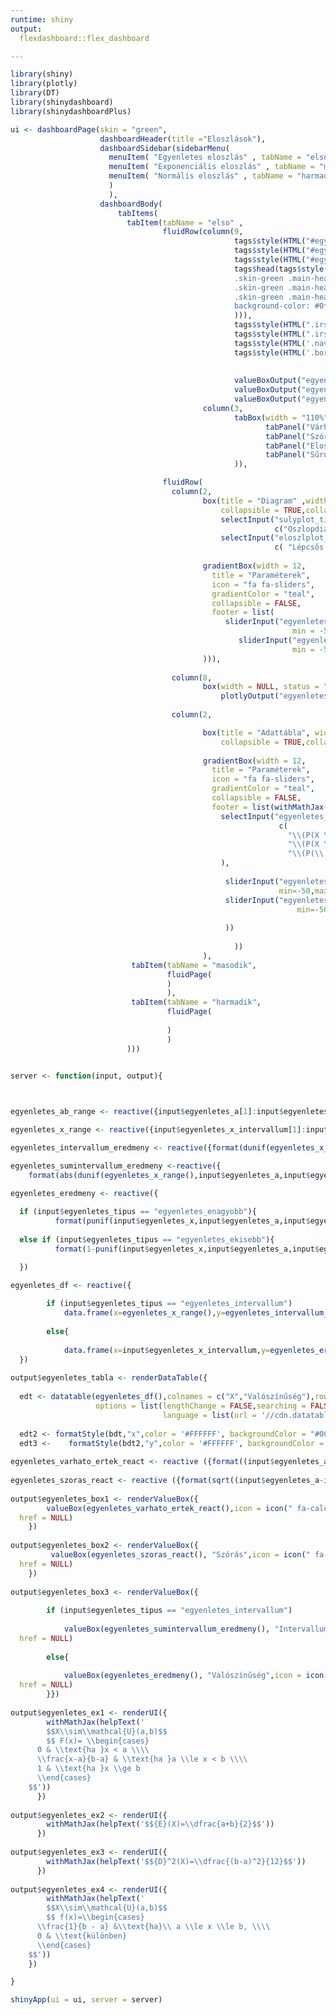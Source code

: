 ---
runtime: shiny
output:
  flexdashboard::flex_dashboard

---



```{r setup2, include=FALSE}

library(shiny)
library(plotly)
library(DT)
library(shinydashboard)
library(shinydashboardPlus)

```




```{r folytonos}


ui <- dashboardPage(skin = "green",
                    dashboardHeader(title ="Eloszlások"),
                    dashboardSidebar(sidebarMenu(
                      menuItem( "Egyenletes eloszlás" , tabName = "elso", icon = icon("chart-line")),
                      menuItem( "Exponenciális eloszlás" , tabName = "masodik", icon = icon("chart-line")),
                      menuItem( "Normális eloszlás" , tabName = "harmadik", icon = icon("chart-line"))
                      )
                      ),
                    dashboardBody(
                        tabItems(
                          tabItem(tabName = "elso" ,
                                  fluidRow(column(9,
                                                  tags$style(HTML("#egyenletes_box1 .inner {background:   	#006666}")),
                                                  tags$style(HTML("#egyenletes_box2 .inner {background:   	#009999}")),
                                                  tags$style(HTML("#egyenletes_box3 .inner {background:   	#00CCCC}")),
                                                  tags$head(tags$style(HTML('.skin-green .main-header .logo {background-color: #0f7864}
                                                  .skin-green .main-header .logo:hover {background-color: #0f7864}
                                                  .skin-green .main-header .navbar {background-color: #18bc9c}
                                                  .skin-green .main-header .navbar .sidebar-toggle:hover{
                                                  background-color: #0f7864}'
                                                  ))),
                                                  tags$style(HTML(".irs-bar, .irs-bar-edge {background:   	#18bc9c}")),
                                                  tags$style(HTML(".irs-single,.irs-from,.irs-to {background:   	 	#008080}")),
                                                  tags$style(HTML('.nav-tabs-custom .nav-tabs li.active {border-top-color: #00CCCC;}"')),
                                                  tags$style(HTML('.border-radius-none , .bg-teal-gradient .box-header {background: #0f7864}')),
        
                                                  
                                                  valueBoxOutput("egyenletes_box1"),
                                                  valueBoxOutput("egyenletes_box2"),
                                                  valueBoxOutput("egyenletes_box3")),
                                           column(3,
                                                  tabBox(width = "110%",side="right",
                                                         tabPanel("Várható érték",uiOutput('egyenletes_ex2')),
                                                         tabPanel("Szórás",uiOutput('egyenletes_ex3')),
                                                         tabPanel("Eloszlásfüggvény", uiOutput('egyenletes_ex1')),
                                                         tabPanel("Sűrűségfüggvény",uiOutput('egyenletes_ex4')))
                                                  )),

                                  fluidRow(
                                    column(2,
                                           box(title = "Diagram" ,width = NULL,solidHeader = TRUE,
                                               collapsible = TRUE,collapsed=TRUE, status = "success",
                                               selectInput("sulyplot_tipus","Súlyfüggvény ábra típusának megváltoztatása:",
                                                           c("Oszlopdiagram"="egyenletes_plot_1", "Pontdiagram"="egyenletes_plot_2" )),
                                               selectInput("eloszlplot_tipus","Eloszlásfüggvény ábra típusának megváltoztatása:",
                                                           c( "Lépcsős diagram"="egyenletes_eloszlplot_2", "Vonaldiagram"="egyenletes_eloszlplot_1" ))),
                                          
                                           gradientBox(width = 12,
                                             title = "Paraméterek",
                                             icon = "fa fa-sliders",
                                             gradientColor = "teal", 
                                             collapsible = FALSE,
                                             footer = list(
                                                sliderInput("egyenletes_a","(\\(a\\)) Adja meg a minimumot:",	
	                                                           min = -50, max = 50, value = c(-10), step = 0.5),	
	                                               sliderInput("egyenletes_b","(\\(b\\)) Adja meg a maximumot:",	
	                                                           min = -50, max = 50, value = c(15), step = 0.5)
                                           ))),
                                    
                                    column(8,
                                           box(width = NULL, status = "success",
                                               plotlyOutput("egyenletes_plot"))),
                                    
                                    column(2,

                                           box(title = "Adattábla", width = NULL, solidHeader = TRUE, status = "success",
                                               collapsible = TRUE,collapsed=TRUE, DT::dataTableOutput("egyenletes_tabla")),
                                           
                                           gradientBox(width = 12,
                                             title = "Paraméterek",
                                             icon = "fa fa-sliders",
                                             gradientColor = "teal", 
                                             collapsible = FALSE,
                                             footer = list(withMathJax(
                                               selectInput("egyenletes_tipus","Adja meg a valószínűségi típust:",
                                                            c(
                                                              "\\(P(X \\leq x)\\)"="egyenletes_ekisebb",
                                                              "\\(P(X \\geq x)\\)" = "egyenletes_enagyobb",
                                                              "\\(P(\\ a\\leq x  \\leq\\ b)\\)"="egyenletes_intervallum" ))
                                               ),
                     
                                                sliderInput("egyenletes_x","Adja meg az \\(x\\) értékét:",
                                                            min=-50,max=50, value = 0, step = 0.5),
                                           	    sliderInput("egyenletes_x_intervallum", "(Intervallum esetén):", 	
	                                                            min=-50, max=50, value = c(-5,10), step = 0.5)
                                               
                                                ))
	                                               	
	                                              ))
                                           ),
                           tabItem(tabName = "masodik",
                                   fluidPage(
                                   )
                                   ),
                           tabItem(tabName = "harmadik",
                                   fluidPage(
                                     
                                   )
                                   )
                          )))


server <- function(input, output){
    


egyenletes_ab_range <- reactive({input$egyenletes_a[1]:input$egyenletes_b[1]})

egyenletes_x_range <- reactive({input$egyenletes_x_intervallum[1]:input$egyenletes_x_intervallum[2]})

egyenletes_intervallum_eredmeny <- reactive({format(dunif(egyenletes_x_range(),input$egyenletes_a,input$egyenletes_b),digits = 5)})

egyenletes_sumintervallum_eredmeny <-reactive({
    format(abs(dunif(egyenletes_x_range(),input$egyenletes_a,input$egyenletes_b)[1]-sum(dunif(egyenletes_x_range(),input$egyenletes_a,input$egyenletes_b))),digits = 5)})

egyenletes_eredmeny <- reactive({
  
  if (input$egyenletes_tipus == "egyenletes_enagyobb"){
          format(punif(input$egyenletes_x,input$egyenletes_a,input$egyenletes_b,lower.tail = F), digits = 5)}
  
  else if (input$egyenletes_tipus == "egyenletes_ekisebb"){
          format(1-punif(input$egyenletes_x,input$egyenletes_a,input$egyenletes_b,lower.tail = F), digits = 5)}

  })

egyenletes_df <- reactive({ 
        
        if (input$egyenletes_tipus == "egyenletes_intervallum")
            data.frame(x=egyenletes_x_range(),y=egyenletes_intervallum_eredmeny())
        
        else{
            
            data.frame(x=input$egyenletes_x_intervallum,y=egyenletes_eredmeny())}
  })  
    
output$egyenletes_tabla <- renderDataTable({
  
  edt <- datatable(egyenletes_df(),colnames = c("X","Valószínűség"),rownames = FALSE,
                   options = list(lengthChange = FALSE,searching = FALSE,info = FALSE,
                                  language = list(url = '//cdn.datatables.net/plug-ins/1.10.11/i18n/Hungarian.json'), pageLength = 2))
  
  edt2 <- formatStyle(bdt,"x",color = '#FFFFFF', backgroundColor = "#006666", fontWeight = 'bold')
  edt3 <-    formatStyle(bdt2,"y",color = '#FFFFFF', backgroundColor = "#009999", fontWeight = 'bold')})
    
egyenletes_varhato_ertek_react <- reactive ({format((input$egyenletes_a+input$egyenletes_b)/2, digits = 5)})
    
egyenletes_szoras_react <- reactive ({format(sqrt((input$egyenletes_a-input$egyenletes_b)^2/12), digits= 5)})
    
output$egyenletes_box1 <- renderValueBox({
        valueBox(egyenletes_varhato_ertek_react(),icon = icon(" fa-calculator"), "Várható érték", color = "aqua", 
  href = NULL)
    })
    
output$egyenletes_box2 <- renderValueBox({  
         valueBox(egyenletes_szoras_react(), "Szórás",icon = icon(" fa-calculator"), color = "aqua",
  href = NULL)
    })
    
output$egyenletes_box3 <- renderValueBox({
        
        if (input$egyenletes_tipus == "egyenletes_intervallum")
            
            valueBox(egyenletes_sumintervallum_eredmeny(), "Intervallumba esés valószínűsége",icon = icon(" fa-calculator"), color = "aqua",
  href = NULL)
        
        else{
            
            valueBox(egyenletes_eredmeny(), "Valószínűség",icon = icon(" fa-calculator"), color = "aqua", 
  href = NULL)
        }})
    
output$egyenletes_ex1 <- renderUI({	
	    withMathJax(helpText('	
	    $$X\\sim\\mathcal{U}(a,b)$$	
	    $$ F(x)= \\begin{cases}	
	  0 & \\text{ha }x < a \\\\	
	  \\frac{x-a}{b-a} & \\text{ha }a \\le x < b \\\\	
	  1 & \\text{ha }x \\ge b	
	  \\end{cases}	
	$$'))	
	  })	
		
output$egyenletes_ex2 <- renderUI({	
	    withMathJax(helpText('$${E}(X)=\\dfrac{a+b}{2}$$'))	
	  })	
		
output$egyenletes_ex3 <- renderUI({	
	    withMathJax(helpText('$${D}^2(X)=\\dfrac{(b-a)^2}{12}$$'))	
	  })	
		
output$egyenletes_ex4 <- renderUI({	
	    withMathJax(helpText('	
	    $$X\\sim\\mathcal{U}(a,b)$$	
	    $$ f(x)=\\begin{cases}	
	  \\frac{1}{b - a} &\\text{ha}\\ a \\le x \\le b, \\\\	
	  0 & \\text{különben}	
	  \\end{cases}	
	$$'))
	})

}

shinyApp(ui = ui, server = server)
```

